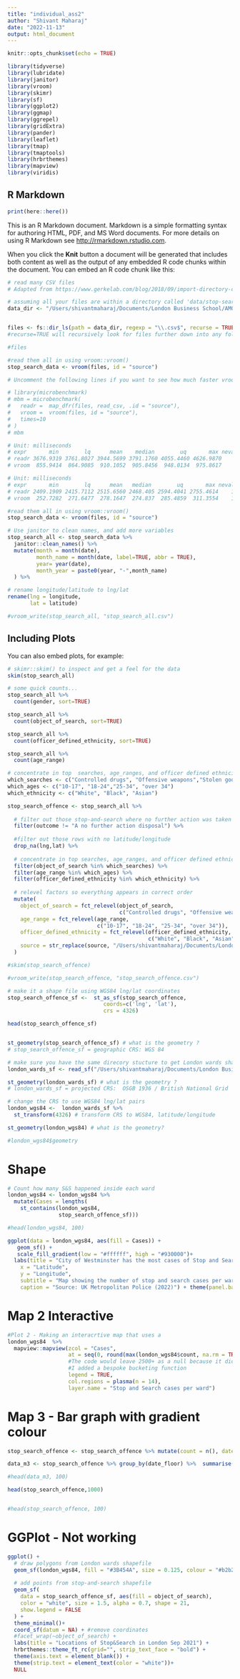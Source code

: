 ```yaml
---
title: "individual_ass2"
author: "Shivant Maharaj"
date: "2022-11-13"
output: html_document
---
```


```r
knitr::opts_chunk$set(echo = TRUE)

library(tidyverse)
library(lubridate)
library(janitor)
library(vroom)
library(skimr)
library(sf)
library(ggplot2)
library(ggmap)
library(ggrepel)
library(gridExtra)
library(pander)
library(leaflet)
library(tmap)
library(tmaptools)
library(hrbrthemes)
library(mapview)
library(viridis)

```

## R Markdown

```r
print(here::here())
```


This is an R Markdown document. Markdown is a simple formatting syntax for authoring HTML, PDF, and MS Word documents. For more details on using R Markdown see <http://rmarkdown.rstudio.com>.

When you click the **Knit** button a document will be generated that includes both content as well as the output of any embedded R code chunks within the document. You can embed an R code chunk like this:

```r

# read many CSV files
# Adapted from https://www.gerkelab.com/blog/2018/09/import-directory-csv-purrr-readr/

# assuming all your files are within a directory called 'data/stop-search'
data_dir <- "/Users/shivantmaharaj/Documents/London Business School/AM01/am10/session2/data/"


files <- fs::dir_ls(path = data_dir, regexp = "\\.csv$", recurse = TRUE) 
#recurse=TRUE will recursively look for files further down into any folders

#files

#read them all in using vroom::vroom()
stop_search_data <- vroom(files, id = "source")

# Uncomment the following lines if you want to see how much faster vroom is

# library(microbenchmark)
# mbm = microbenchmark(
#   readr =  map_dfr(files, read_csv, .id = "source"),
#   vroom =  vroom(files, id = "source"),
#   times=10
# )
# mbm

# Unit: milliseconds
# expr       min        lq      mean    median        uq       max neval cld
# readr 3676.9319 3761.8027 3944.5699 3791.1760 4055.4460 4626.9870    10   b
# vroom  855.9414  864.9085  910.1052  905.8456  948.0134  975.8617    10  a 

# Unit: milliseconds
# expr       min        lq      mean   median        uq       max neval
# readr 2409.1909 2415.7112 2515.6560 2468.405 2594.4041 2755.4614    10
# vroom  252.7282  271.6477  278.1647  274.837  285.4859  311.3554    10

#read them all in using vroom::vroom()
stop_search_data <- vroom(files, id = "source")

# Use janitor to clean names, and add more variables
stop_search_all <- stop_search_data %>%
  janitor::clean_names() %>% 
  mutate(month = month(date),
         month_name = month(date, label=TRUE, abbr = TRUE),
         year= year(date),
         month_year = paste0(year, "-",month_name)
  ) %>% 

# rename longitude/latitude to lng/lat
rename(lng = longitude,
       lat = latitude)

#vroom_write(stop_search_all, "stop_search_all.csv")

```

## Including Plots

You can also embed plots, for example:

```r

# skimr::skim() to inspect and get a feel for the data         
skim(stop_search_all)

# some quick counts...
stop_search_all %>% 
  count(gender, sort=TRUE)

stop_search_all %>% 
  count(object_of_search, sort=TRUE)

stop_search_all %>% 
  count(officer_defined_ethnicity, sort=TRUE)

stop_search_all %>% 
  count(age_range)

```


```r


# concentrate in top  searches, age_ranges, and officer defined ethnicities
which_searches <- c("Controlled drugs", "Offensive weapons","Stolen goods" )
which_ages <- c("10-17", "18-24","25-34", "over 34")
which_ethnicity <- c("White", "Black", "Asian")

stop_search_offence <- stop_search_all %>% 
  
  # filter out those stop-and-search where no further action was taken
  filter(outcome != "A no further action disposal") %>% 
  
  #filter out those rows with no latitude/longitude
  drop_na(lng,lat) %>% 
  
  # concentrate in top searches, age_ranges, and officer defined ethnicities
  filter(object_of_search %in% which_searches) %>% 
  filter(age_range %in% which_ages) %>% 
  filter(officer_defined_ethnicity %in% which_ethnicity) %>% 
  
  # relevel factors so everything appears in correct order
  mutate(
    object_of_search = fct_relevel(object_of_search, 
                                   c("Controlled drugs", "Offensive weapons","Stolen goods")), 
    age_range = fct_relevel(age_range, 
                            c("10-17", "18-24", "25-34", "over 34")), 
    officer_defined_ethnicity = fct_relevel(officer_defined_ethnicity, 
                                            c("White", "Black", "Asian")),
    source = str_replace(source, "/Users/shivantmaharaj/Documents/London Business School/AM01/am10/session2/data/", "")
  )

#skim(stop_search_offence)

#vroom_write(stop_search_offence, "stop_search_offence.csv")


```

```r

# make it a shape file using WGS84 lng/lat coordinates
stop_search_offence_sf <-  st_as_sf(stop_search_offence, 
                              coords=c('lng', 'lat'), 
                              crs = 4326)

head(stop_search_offence_sf)


st_geometry(stop_search_offence_sf) # what is the geometry ?
# stop_search_offence_sf = geographic CRS: WGS 84

# make sure you have the same direcory stucture to get London wards shapefile
london_wards_sf <- read_sf("/Users/shivantmaharaj/Documents/London Business School/AM01/am10/data/London-wards-2018_ESRI/London_Ward.shp")

st_geometry(london_wards_sf) # what is the geometry ?
# london_wards_sf = projected CRS:  OSGB 1936 / British National Grid

# change the CRS to use WGS84 lng/lat pairs
london_wgs84 <-  london_wards_sf %>% 
  st_transform(4326) # transform CRS to WGS84, latitude/longitude

st_geometry(london_wgs84) # what is the geometry?

#london_wgs84$geometry


```


# Shape

```r

# Count how many S&S happened inside each ward
london_wgs84 <- london_wgs84 %>%
  mutate(Cases = lengths(
    st_contains(london_wgs84, 
                stop_search_offence_sf))) 

#head(london_wgs84, 100)

ggplot(data = london_wgs84, aes(fill = Cases)) +
   geom_sf() +
   scale_fill_gradient(low = "#ffffff", high = "#930000")+
  labs(title = "City of Westminster has the most cases of Stop and Searches",
    x = "Latitude", 
    y = "Longitude", 
    subtitle = "Map showing the number of stop and search cases per ward in the greater London area between 2019 to 2022",
    caption = "Source: UK Metropolitan Police (2022)") + theme(panel.background = element_rect(fill = "gray95"))

```

# Map 2 Interactive

```r
#Plot 2 - Making an interacrtive map that uses a 
london_wgs84  %>%
  mapview::mapview(zcol = "Cases", 
                   at = seq(0, round(max(london_wgs84$count, na.rm = TRUE)/100)*100 + 100, 200), 
                   #The code would leave 2500+ as a null because it did not match the bucketing 
                   #I added a bespoke bucketing function
                   legend = TRUE,
                   col.regions = plasma(n = 14),
                   layer.name = "Stop and Search cases per ward")

```

# Map 3 - Bar graph with gradient colour

```r



stop_search_offence <- stop_search_offence %>% mutate(count = n(), date_floor = floor_date(as.Date(date), unit = "month"))

data_m3 <- stop_search_offence %>% group_by(date_floor) %>%  summarise(checks_per_month = n())

#head(data_m3, 100)

head(stop_search_offence,1000)


#head(stop_search_offence, 100)
```




# GGPlot - Not working
```r

ggplot() +
  # draw polygons from London wards shapefile
  geom_sf(london_wgs84, fill = "#3B454A", size = 0.125, colour = "#b2b2b277") +
  
  # add points from stop-and-search shapefile
  geom_sf(
    data = stop_search_offence_sf, aes(fill = object_of_search), 
    color = "white", size = 1.5, alpha = 0.7, shape = 21,
    show.legend = FALSE
  ) + 
  theme_minimal()+
  coord_sf(datum = NA) + #remove coordinates
  #facet_wrap(~object_of_search) +
  labs(title = "Locations of Stop&Search in London Sep 2021") +
  hrbrthemes::theme_ft_rc(grid="", strip_text_face = "bold") +
  theme(axis.text = element_blank()) +
  theme(strip.text = element_text(color = "white"))+
  NULL


```


